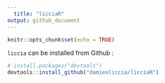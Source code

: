 ```yaml
---
  title: "licciaR"
output: github_document
---
```


  ```r
knitr::opts_chunk$set(echo = TRUE)
```

`liccia` can be installed from Github :

  ```r
# install.packages("devtools")
devtools::install_github("damienliccia/licciaR")
```
